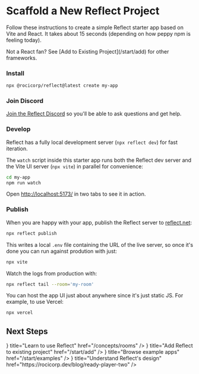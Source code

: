 
# Scaffold a New Reflect Project

Follow these instructions to create a simple Reflect starter app based on Vite and React. It takes about 15 seconds (depending on how peppy npm is feeling today).

<Callout>
  Not a React fan? See [Add to Existing Project](/start/add) for other
  frameworks.
</Callout>

<Steps>

### Install

```bash copy
npx @rocicorp/reflect@latest create my-app
```

### Join Discord

[Join the Reflect Discord](https://discord.reflect.net/) so you'll be able to ask questions and get help.

### Develop

Reflect has a fully local development server (`npx reflect dev`) for fast iteration.

The `watch` script inside this starter app runs both the Reflect dev server and the Vite UI server (`npx vite`) in parallel for convenience:

```bash copy
cd my-app
npm run watch
```

Open [http://localhost:5173/](http://localhost:5173/) in two tabs to see it in action.

### Publish

When you are happy with your app, publish the Reflect server to [reflect.net](https://reflect.net/):

```bash copy
npx reflect publish
```

This writes a local `.env` file containing the URL of the live server, so once it's done you can run against prodution with just:

```bash copy
npx vite
```

Watch the logs from production with:

```bash copy
npx reflect tail --room='my-room'
```

You can host the app UI just about anywhere since it's just static JS. For example, to use Vercel:

```bash copy
npx vercel
```

</Steps>

## Next Steps

<Cards>
  <Card icon={<HowTo />} title="Learn to use Reflect" href="/concepts/rooms" />
  <Card
    icon={<Tutorial />}
    title="Add Reflect to existing project"
    href="/start/add"
  />
  <Card
    icon={<Examples />}
    title="Browse example apps"
    href="/start/examples"
  />
  <Card
    icon={<HowTo />}
    title="Understand Reflect's design"
    href="https://rocicorp.dev/blog/ready-player-two"
  />
</Cards>
